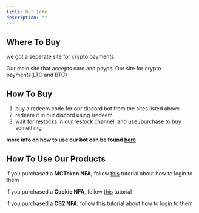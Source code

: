 ```yaml
---
title: Our Info
description: ""
---
```


## Where To Buy

we got a seperate site for crypto payments.

<CardGroup cols={2}>
  <Card
    title="Main Site"
    icon="credit-card"
    href="https://zzxgp.me/"
  >
    Our main site that accepts card and paypal
  </Card>
  <Card
    title="Crypto Payment Site"
    icon="bitcoin"
    href="https://shop.zzxgp.me/"
  >
    Our site for crypto payments(LTC and BTC)
  </Card>
</CardGroup>

## How To Buy

1. buy a redeem code for our discord bot from the sites listed above
2. redeem it in our discord using /redeem
3. wait for restocks in our restock channel, and use /purchase to buy something

**more info on how to use our bot can be found [here](bottutorial)**

## How To Use Our Products

if you purchased a **MCToken NFA**, follow [this](howtologin) tutorial about how to login to them

if you purchased a **Cookie NFA**, follow [this](howtologin_cookies) tutorial

if you purchased a **CS2 NFA**, follow [this](howtologin_cs2) tutorial about how to login to them